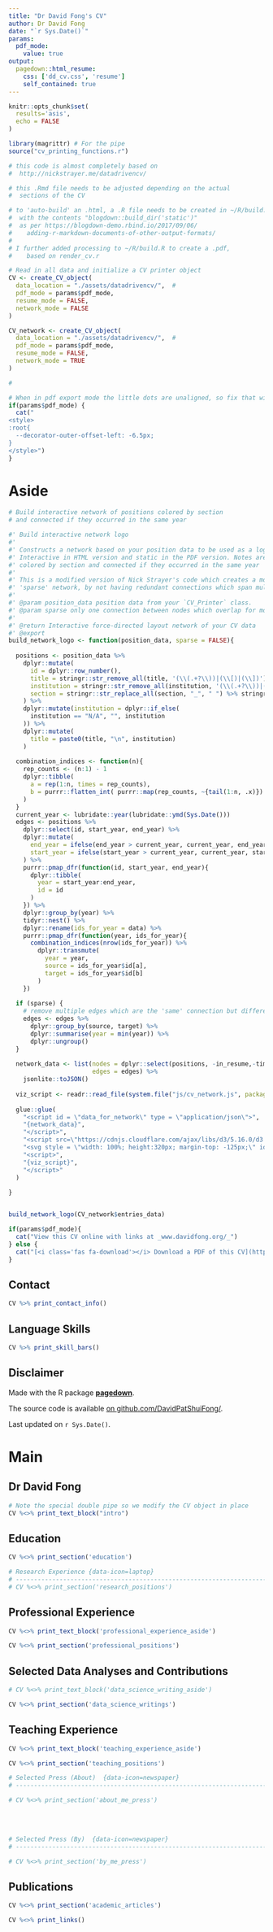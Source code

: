 ```yaml
---
title: "Dr David Fong's CV"
author: Dr David Fong
date: "`r Sys.Date()`"
params:
  pdf_mode:
    value: true
output:
  pagedown::html_resume:
    css: ['dd_cv.css', 'resume']
    self_contained: true
---
```


```r
knitr::opts_chunk$set(
  results='asis', 
  echo = FALSE
)

library(magrittr) # For the pipe
source("cv_printing_functions.r")

# this code is almost completely based on
#  http://nickstrayer.me/datadrivencv/

# this .Rmd file needs to be adjusted depending on the actual
#  sections of the CV

# to 'auto-build' an .html, a .R file needs to be created in ~/R/build.R
#  with the contents "blogdown::build_dir('static')"
#  as per https://blogdown-demo.rbind.io/2017/09/06/
#    adding-r-markdown-documents-of-other-output-formats/
#
# I further added processing to ~/R/build.R to create a .pdf,
#    based on render_cv.r

# Read in all data and initialize a CV printer object
CV <- create_CV_object(
  data_location = "./assets/datadrivencv/",  #
  pdf_mode = params$pdf_mode,
  resume_mode = FALSE,
  network_mode = FALSE
)

CV_network <- create_CV_object(
  data_location = "./assets/datadrivencv/",  #
  pdf_mode = params$pdf_mode,
  resume_mode = FALSE,
  network_mode = TRUE
)

#

```


```r
# When in pdf export mode the little dots are unaligned, so fix that with some conditional CSS.
if(params$pdf_mode) {
  cat("
<style>
:root{
  --decorator-outer-offset-left: -6.5px;
}
</style>")
}
```

Aside
================================================================================


```r
# Build interactive network of positions colored by section
# and connected if they occurred in the same year

#' Build interactive network logo
#'
#' Constructs a network based on your position data to be used as a logo.
#' Interactive in HTML version and static in the PDF version. Notes are entries,
#' colored by section and connected if they occurred in the same year
#'
#' This is a modified version of Nick Strayer's code which creates a more
#' 'sparse' network, by not having redundant connections which span multiple years
#' 
#' @param position_data position data from your `CV_Printer` class.
#' @param sparse only one connection between nodes which overlap for more than one year
#'
#' @return Interactive force-directed layout network of your CV data
#' @export
build_network_logo <- function(position_data, sparse = FALSE){
  
  positions <- position_data %>%
    dplyr::mutate(
      id = dplyr::row_number(),
      title = stringr::str_remove_all(title, '(\\(.+?\\))|(\\[)|(\\])'),
      institution = stringr::str_remove_all(institution, '(\\(.+?\\))|(\\[)|(\\])'),
      section = stringr::str_replace_all(section, "_", " ") %>% stringr::str_to_title()
    ) %>%
    dplyr::mutate(institution = dplyr::if_else(
      institution == "N/A", "", institution
    )) %>%
    dplyr::mutate(
      title = paste0(title, "\n", institution)
    )
  
  combination_indices <- function(n){
    rep_counts <- (n:1) - 1
    dplyr::tibble(
      a = rep(1:n, times = rep_counts),
      b = purrr::flatten_int( purrr::map(rep_counts, ~{tail(1:n, .x)}) )
    )
  }
  current_year <- lubridate::year(lubridate::ymd(Sys.Date()))
  edges <- positions %>%
    dplyr::select(id, start_year, end_year) %>%
    dplyr::mutate(
      end_year = ifelse(end_year > current_year, current_year, end_year),
      start_year = ifelse(start_year > current_year, current_year, start_year)
    ) %>%
    purrr::pmap_dfr(function(id, start_year, end_year){
      dplyr::tibble(
        year = start_year:end_year,
        id = id
      )
    }) %>%
    dplyr::group_by(year) %>%
    tidyr::nest() %>%
    dplyr::rename(ids_for_year = data) %>%
    purrr::pmap_dfr(function(year, ids_for_year){
      combination_indices(nrow(ids_for_year)) %>%
        dplyr::transmute(
          year = year,
          source = ids_for_year$id[a],
          target = ids_for_year$id[b]
        )
    })
  
  if (sparse) {
    # remove multiple edges which are the 'same' connection but different years
    edges <- edges %>%
      dplyr::group_by(source, target) %>%
      dplyr::summarise(year = min(year)) %>%
      dplyr::ungroup()
  }
  
  network_data <- list(nodes = dplyr::select(positions, -in_resume,-timeline),
                       edges = edges) %>%
    jsonlite::toJSON()
  
  viz_script <- readr::read_file(system.file("js/cv_network.js", package = "datadrivencv"))
  
  glue::glue(
    "<script id = \"data_for_network\" type = \"application/json\">",
    "{network_data}",
    "</script>",
    "<script src=\"https://cdnjs.cloudflare.com/ajax/libs/d3/5.16.0/d3.min.js\"></script>",
    "<svg style = \"width: 100%; height:320px; margin-top: -125px;\" id = \"cv_network_viz\"></svg>",
    "<script>",
    "{viz_script}",
    "</script>"
  )
  
}


build_network_logo(CV_network$entries_data)
```


```r
if(params$pdf_mode){
  cat("View this CV online with links at _www.davidfong.org/_")
} else {
  cat("[<i class='fas fa-download'></i> Download a PDF of this CV](https://davidfong.netlify.app/CV/cv.pdf)")
}
```

Contact {#contact}
--------------------------------------------------------------------------------

```r
CV %>% print_contact_info()
```



Language Skills {#skills}
--------------------------------------------------------------------------------

```r
CV %>% print_skill_bars()
```



Disclaimer {#disclaimer}
--------------------------------------------------------------------------------

Made with the R package [**pagedown**](https://github.com/rstudio/pagedown). 

The source code is available [on github.com/DavidPatShuiFong/](https://github.com/DavidPatShuiFong/vkelimHomepage/).

Last updated on `r Sys.Date()`.



Main
================================================================================

Dr David Fong {#title}
--------------------------------------------------------------------------------

```r
# Note the special double pipe so we modify the CV object in place
CV %<>% print_text_block("intro") 
```



Education {data-icon=graduation-cap data-concise=true}
--------------------------------------------------------------------------------

```r
CV %<>% print_section('education')
```

```r
# Research Experience {data-icon=laptop}
# -------------------------------------------------------------------------------- 
# CV %<>% print_section('research_positions')
```

Professional Experience {data-icon=suitcase}
--------------------------------------------------------------------------------

::: aside
```r
CV %<>% print_text_block('professional_experience_aside')
```
:::

```r
CV %<>% print_section('professional_positions')
```

<!-- These breaks just force a new page so section doesn't get cut off -->
<!-- <br> -->

Selected Data Analyses and Contributions {data-icon=chart-line}
--------------------------------------------------------------------------------

::: aside
```r
# CV %<>% print_text_block('data_science_writing_aside')
```
:::

```r
CV %<>% print_section('data_science_writings')
```

Teaching Experience {data-icon=chalkboard-teacher}
--------------------------------------------------------------------------------

::: aside
```r
CV %<>% print_text_block('teaching_experience_aside')
```
:::

```r
CV %<>% print_section('teaching_positions')
```



```r
# Selected Press (About)  {data-icon=newspaper}
# --------------------------------------------------------------------------------

# CV %<>% print_section('about_me_press')
```


<br>
<br>


```r
# Selected Press (By)  {data-icon=newspaper}
# --------------------------------------------------------------------------------

# CV %<>% print_section('by_me_press')
```



Publications {data-icon=book}
--------------------------------------------------------------------------------

```r
CV %<>% print_section('academic_articles')
```



```r
CV %<>% print_links()
```

